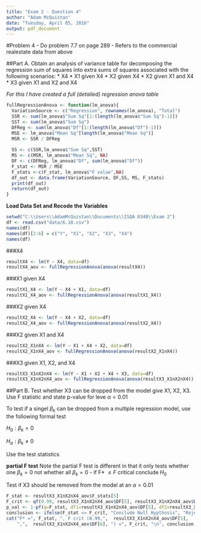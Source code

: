 ```yaml
---
title: "Exam 2 - Question 4"
author: "Adam McQuistan"
date: "Tuesday, April 05, 2016"
output: pdf_document
---
```


#Problem 4 - Do problem 7.7 on page 289 - Refers to the commercial realestate data from above

##Part A.  Obtain an analysis of variance table for decomposing the regression sum of squares into extra sums of squares associated with the following scenarios:
* X4
* X1 given X4
* X2 given X4
* X2 given X1 and X4
* X3 given X1 and X2 and X4

_For this I have created a full (detailed) regression anova table_


```r
fullRegressionAnova <- function(lm_anova){
  VariationSource <- c("Regression", rownames(lm_anova), "Total")
  SSR <- sum(lm_anova$"Sum Sq"[1:(length(lm_anova$"Sum Sq")-1)])
  SST <- sum(lm_anova$"Sum Sq")
  DFReg <- sum(lm_anova$"Df"[1:(length(lm_anova$"Df")-1)])
  MSE <- lm_anova$"Mean Sq"[length(lm_anova$"Mean Sq")]
  MSR <- SSR / DFReg  
  
  SS <- c(SSR,lm_anova$"Sum Sq",SST)
  MS <- c(MSR, lm_anova$"Mean Sq", NA)
  DF <- c(DFReg, lm_anova$"Df", sum(lm_anova$"Df"))
  F_stat <- MSR / MSE
  F_stats <-c(F_stat, lm_anova$"F value",NA)
  df_out <- data.frame(VariationSource, DF,SS, MS, F_stats)
  print(df_out)
  return(df_out)
}
```

__Load Data Set and Recode the Variables__

```r
setwd("C:\\Users\\AdamMcQuistan\\Documents\\ISQA 8340\\Exam 2")
df <- read.csv("data/6.18.csv")
names(df)
names(df)[2:6] = c("Y", "X1", "X2", "X3", "X4")
names(df)
```

###X4
```r
resultX4 <- lm(Y ~ X4, data=df)
resultX4_aov <- fullRegressionAnova(anova(resultX4))
```


###X1 given X4
```r
resultX1_X4 <- lm(Y ~ X4 + X1, data=df)
resultX1_X4_aov <- fullRegressionAnova(anova(resultX1_X4))
```

###X2 given X4
```r
resultX2_X4 <- lm(Y ~ X4 + X2, data=df)
resultX2_X4_aov <- fullRegressionAnova(anova(resultX2_X4))
```

###X2 given X1 and X4
```r
resultX2_X1nX4 <- lm(Y ~ X1 + X4 + X2, data=df)
resultX2_X1nX4_aov <- fullRegressionAnova(anova(resultX2_X1nX4))
```


###X3 given X1, X2, and X4
```r
resultX3_X1nX2nX4 <- lm(Y ~ X1 + X2 + X4 + X3, data=df)
resultX3_X1nX2nX4_aov <- fullRegressionAnova(anova(resultX3_X1nX2nX4)) 
```

##Part B. Test whether X3 can be dropped from the model give X1, X2, X3.  Use F statistic and state p-value for leve $\alpha = 0.01$

To test if a singel $\beta_k$ can be dropped from a multiple regression model, use the following formal test

$H_0: \beta_k = 0$

$H_a: \beta_k \neq{0}$

Use the test statistics


__partial F test__  Note the partial F test is different in that it only tests whether one $\beta_k = 0$ not whether all $\beta_k = 0$
  - if F* $\leq{F}$ critical conclude $H_0$
  
Test if X3 should be removed from the model at an $\alpha = 0.01$ 

```r
F_stat <- resultX3_X1nX2nX4_aov$F_stats[5]
F_crit <- qf(0.99, resultX3_X1nX2nX4_aov$DF[5], resultX3_X1nX2nX4_aov$DF[6])
p_val <- 1-pf(q=F_stat, df1=resultX3_X1nX2nX4_aov$DF[5], df2=resultX3_X1nX2nX4_aov$DF[6])
conclusion <- ifelse(F_stat <= F_crit, "Conclude Null Hypthosis", "Reject Null Hypthosis")
cat("F* =", F_stat, ", F crit (0.99,",  resultX3_X1nX2nX4_aov$DF[5], 
    ",",  resultX3_X1nX2nX4_aov$DF[6], ") =", F_crit, "\n", conclusion,", Pvalue = ", p_val, sep=" ")
```
